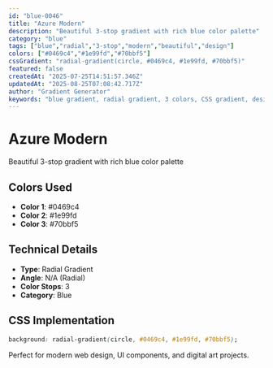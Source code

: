 ```yaml
---
id: "blue-0046"
title: "Azure Modern"
description: "Beautiful 3-stop gradient with rich blue color palette"
category: "blue"
tags: ["blue","radial","3-stop","modern","beautiful","design"]
colors: ["#0469c4","#1e99fd","#70bbf5"]
cssGradient: "radial-gradient(circle, #0469c4, #1e99fd, #70bbf5)"
featured: false
createdAt: "2025-07-25T14:51:57.346Z"
updatedAt: "2025-08-25T07:08:42.717Z"
author: "Gradient Generator"
keywords: "blue gradient, radial gradient, 3 colors, CSS gradient, design, #0469c4, #1e99fd, #70bbf5"
---
```


# Azure Modern

Beautiful 3-stop gradient with rich blue color palette

## Colors Used
- **Color 1**: #0469c4
- **Color 2**: #1e99fd
- **Color 3**: #70bbf5

## Technical Details
- **Type**: Radial Gradient
- **Angle**: N/A (Radial)
- **Color Stops**: 3
- **Category**: Blue

## CSS Implementation
```css
background: radial-gradient(circle, #0469c4, #1e99fd, #70bbf5);
```

Perfect for modern web design, UI components, and digital art projects.
